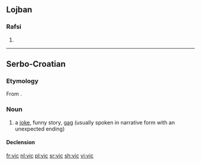 {{also|vic|VIC|Vic|Vic.|vic.}}
==Lojban==

===Rafsi===
{{jbo-rafsi}}

# {{jbo-rafsi of|vimcu}}

----

==Serbo-Croatian==

===Etymology===
From {{etyl|de|sh}} {{m|de|Witz}}.

===Noun===
{{sh-noun|g=m|head=vȉc|r|виц|ви̏ц}}

# a [[joke]], funny story, [[gag]] (usually spoken in narrative form with an unexpected ending)

====Declension====
{{sh-decl-noun
|vȉc|vicevi
|vìca|viceva
|vicu|vicevima
|vic|viceve
|vicu|vicevi
|vicu|vicevima
|vicem|vicevima
}}

[[fr:vic]]
[[nl:vic]]
[[pl:vic]]
[[sr:vic]]
[[sh:vic]]
[[vi:vic]]